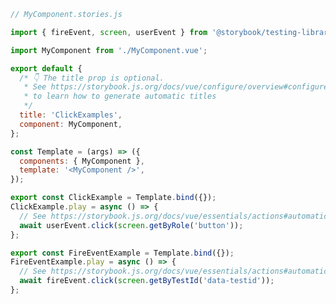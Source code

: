 ```js
// MyComponent.stories.js

import { fireEvent, screen, userEvent } from '@storybook/testing-library';

import MyComponent from './MyComponent.vue';

export default {
  /* 👇 The title prop is optional.
   * See https://storybook.js.org/docs/vue/configure/overview#configure-story-loading
   * to learn how to generate automatic titles
   */
  title: 'ClickExamples',
  component: MyComponent,
};

const Template = (args) => ({
  components: { MyComponent },
  template: '<MyComponent />',
});

export const ClickExample = Template.bind({});
ClickExample.play = async () => {
  // See https://storybook.js.org/docs/vue/essentials/actions#automatically-matching-args to learn how to setup logging in the Actions panel
  await userEvent.click(screen.getByRole('button'));
};

export const FireEventExample = Template.bind({});
FireEventExample.play = async () => {
  // See https://storybook.js.org/docs/vue/essentials/actions#automatically-matching-args to learn how to setup logging in the Actions panel
  await fireEvent.click(screen.getByTestId('data-testid'));
};
```
